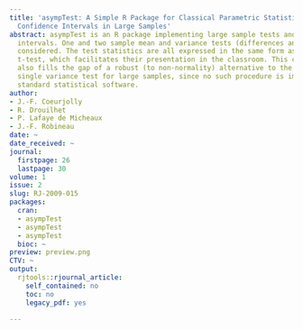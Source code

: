 ```yaml
---
title: 'asympTest: A Simple R Package for Classical Parametric Statistical Tests and
  Confidence Intervals in Large Samples'
abstract: asympTest is an R package implementing large sample tests and confidence
  intervals. One and two sample mean and variance tests (differences and ratios) are
  considered. The test statistics are all expressed in the same form as the Student
  t-test, which facilitates their presentation in the classroom. This contribution
  also fills the gap of a robust (to non-normality) alternative to the chi square
  single variance test for large samples, since no such procedure is implemented in
  standard statistical software.
author:
- J.-F. Coeurjolly
- R. Drouilhet
- P. Lafaye de Micheaux
- J.-F. Robineau
date: ~
date_received: ~
journal:
  firstpage: 26
  lastpage: 30
volume: 1
issue: 2
slug: RJ-2009-015
packages:
  cran:
  - asympTest
  - asympTest
  - asympTest
  bioc: ~
preview: preview.png
CTV: ~
output:
  rjtools::rjournal_article:
    self_contained: no
    toc: no
    legacy_pdf: yes

---
```

